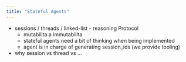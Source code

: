 ```yaml
---
title: "Stateful Agents"
---
```



<AlphaWarning />

- sessions / threads / linked-list - reasoning Protocol
  - mutabilita a immutabilita
  - stateful agents need a bit of thinking when being implemented
  - agent is in charge of generating session_ids (we provide tooling)
- why session vs thread vs ...
